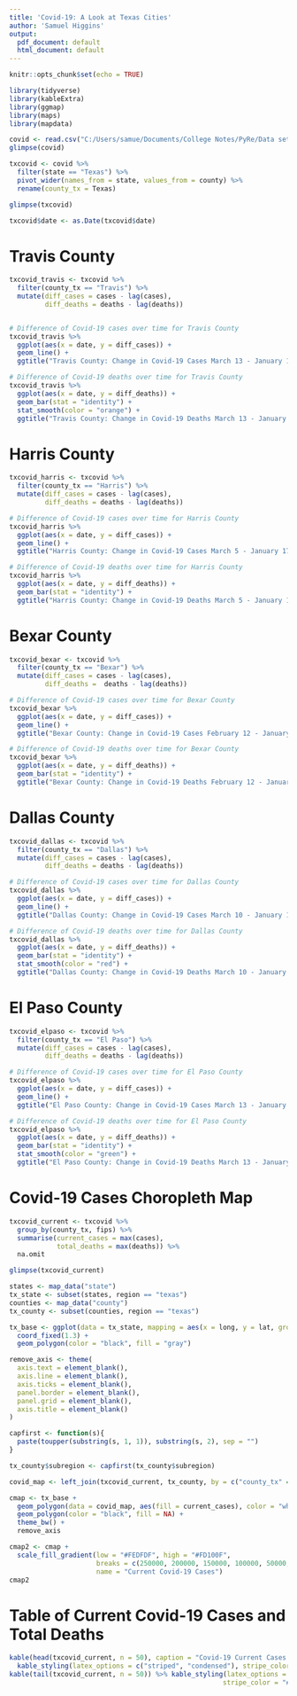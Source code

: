 ---
title: 'Covid-19: A Look at Texas Cities'
author: 'Samuel Higgins'
output:
  pdf_document: default
  html_document: default
---

```{r setup, include=FALSE}
knitr::opts_chunk$set(echo = TRUE)
```

```{R}
library(tidyverse)
library(kableExtra)
library(ggmap)
library(maps)
library(mapdata)

covid <- read.csv("C:/Users/samue/Documents/College Notes/PyRe/Data sets/COVID-19/us_counties_Jan17_21.csv")
glimpse(covid)

```


```{R}
txcovid <- covid %>% 
  filter(state == "Texas") %>%
  pivot_wider(names_from = state, values_from = county) %>%
  rename(county_tx = Texas)

glimpse(txcovid)

txcovid$date <- as.Date(txcovid$date)

```

# Travis County
```{R}
txcovid_travis <- txcovid %>% 
  filter(county_tx == "Travis") %>%
  mutate(diff_cases = cases - lag(cases), 
         diff_deaths = deaths - lag(deaths))


# Difference of Covid-19 cases over time for Travis County
txcovid_travis %>% 
  ggplot(aes(x = date, y = diff_cases)) +
  geom_line() +
  ggtitle("Travis County: Change in Covid-19 Cases March 13 - January 17")

# Difference of Covid-19 deaths over time for Travis County
txcovid_travis %>% 
  ggplot(aes(x = date, y = diff_deaths)) +
  geom_bar(stat = "identity") +
  stat_smooth(color = "orange") +
  ggtitle("Travis County: Change in Covid-19 Deaths March 13 - January 17")

```

# Harris County
```{R}
txcovid_harris <- txcovid %>% 
  filter(county_tx == "Harris") %>% 
  mutate(diff_cases = cases - lag(cases),
         diff_deaths = deaths - lag(deaths))

# Difference of Covid-19 cases over time for Harris County
txcovid_harris %>%
  ggplot(aes(x = date, y = diff_cases)) +
  geom_line() +
  ggtitle("Harris County: Change in Covid-19 Cases March 5 - January 17")

# Difference of Covid-19 deaths over time for Harris County
txcovid_harris %>% 
  ggplot(aes(x = date, y = diff_deaths)) +
  geom_bar(stat = "identity") +
  ggtitle("Harris County: Change in Covid-19 Deaths March 5 - January 17")

```

# Bexar County
```{R}
txcovid_bexar <- txcovid %>%
  filter(county_tx == "Bexar") %>%
  mutate(diff_cases = cases - lag(cases),
         diff_deaths =  deaths - lag(deaths))

# Difference of Covid-19 cases over time for Bexar County
txcovid_bexar %>% 
  ggplot(aes(x = date, y = diff_cases)) +
  geom_line() +
  ggtitle("Bexar County: Change in Covid-19 Cases February 12 - January 17")

# Difference of Covid-19 deaths over time for Bexar County
txcovid_bexar %>%
  ggplot(aes(x = date, y = diff_deaths)) + 
  geom_bar(stat = "identity") +
  ggtitle("Bexar County: Change in Covid-19 Deaths February 12 - January 17")

```

# Dallas County
```{R}
txcovid_dallas <- txcovid %>%
  filter(county_tx == "Dallas") %>%
  mutate(diff_cases = cases - lag(cases),
         diff_deaths = deaths - lag(deaths))

# Difference of Covid-19 cases over time for Dallas County
txcovid_dallas %>%
  ggplot(aes(x = date, y = diff_cases)) +
  geom_line() +
  ggtitle("Dallas County: Change in Covid-19 Cases March 10 - January 17")

# Difference of Covid-19 deaths over time for Dallas County
txcovid_dallas %>% 
  ggplot(aes(x = date, y = diff_deaths)) +
  geom_bar(stat = "identity") +
  stat_smooth(color = "red") +
  ggtitle("Dallas County: Change in Covid-19 Deaths March 10 - January 17")

```

# El Paso County
```{R}
txcovid_elpaso <- txcovid %>% 
  filter(county_tx == "El Paso") %>%
  mutate(diff_cases = cases - lag(cases),
         diff_deaths = deaths - lag(deaths))

# Difference of Covid-19 cases over time for El Paso County
txcovid_elpaso %>% 
  ggplot(aes(x = date, y = diff_cases)) +
  geom_line() + 
  ggtitle("El Paso County: Change in Covid-19 Cases March 13 - January 17")

# Difference of Covid-19 deaths over time for El Paso County
txcovid_elpaso %>% 
  ggplot(aes(x = date, y = diff_deaths)) +
  geom_bar(stat = "identity") +
  stat_smooth(color = "green") +
  ggtitle("El Paso County: Change in Covid-19 Deaths March 13 - January 17")

```

# Covid-19 Cases Choropleth Map 
```{R}
txcovid_current <- txcovid %>%
  group_by(county_tx, fips) %>% 
  summarise(current_cases = max(cases),
            total_deaths = max(deaths)) %>%
  na.omit

glimpse(txcovid_current)

states <- map_data("state")
tx_state <- subset(states, region == "texas")
counties <- map_data("county")
tx_county <- subset(counties, region == "texas")

tx_base <- ggplot(data = tx_state, mapping = aes(x = long, y = lat, group = group)) +
  coord_fixed(1.3) +
  geom_polygon(color = "black", fill = "gray")

remove_axis <- theme(
  axis.text = element_blank(),
  axis.line = element_blank(),
  axis.ticks = element_blank(),
  panel.border = element_blank(),
  panel.grid = element_blank(),
  axis.title = element_blank()
)

capfirst <- function(s){
  paste(toupper(substring(s, 1, 1)), substring(s, 2), sep = "")
}

tx_county$subregion <- capfirst(tx_county$subregion)

covid_map <- left_join(txcovid_current, tx_county, by = c("county_tx" = "subregion"))

cmap <- tx_base +
  geom_polygon(data = covid_map, aes(fill = current_cases), color = "white") +
  geom_polygon(color = "black", fill = NA) + 
  theme_bw() +
  remove_axis

cmap2 <- cmap +
  scale_fill_gradient(low = "#FEDFDF", high = "#FD100F",
                      breaks = c(250000, 200000, 150000, 100000, 50000, 10000),
                      name = "Current Covid-19 Cases")
cmap2
```

# Table of Current Covid-19 Cases and Total Deaths
```{R}
kable(head(txcovid_current, n = 50), caption = "Covid-19 Current Cases and Deaths by County") %>%
  kable_styling(latex_options = c("striped", "condensed"), stripe_color = "#B2BEB5")
kable(tail(txcovid_current, n = 50)) %>% kable_styling(latex_options = c("striped", "condensed"), 
                                                      stripe_color = "#B2BEB5")
````

